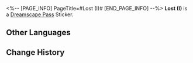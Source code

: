 <%-- [PAGE_INFO]
PageTitle=#Lost (I)#
[END_PAGE_INFO] --%>
{{Stub|Location information}}
{{Item Infobox
|id          = 223430
|image       = Dreamscape Pass Sticker Text.png
|type        = Dreamscape Pass Sticker
|type2       = Eldritch Dreamfall (I) Stickers
|invCategory = 
|rarity      = 4
|effect      = Digital stickers that can be used to decorate the pages of the Dreamtour Handbook. They come in many different styles.
|description = 
|source1     = [[Find the giant teacup in the hotel in the Dreamscape]]
}}
{{Description|The swimming pool is on the fourteenth floor. You're welcome to experience the sensation of drowning.}}
'''Lost (I)''' is a [[Dreamscape Pass]] Sticker.

==Other Languages==
{{Other Languages
|en   = Lost (I)
|zhs  = 迷失•其一
|zht  = 迷失•其一
|ja   = ロスト・1
|ko   = 방황•1
|es   = Extravío I
|fr   = Perdu (I)
|ru   = Утраченное I
|th   = หลงทาง 1
|vi   = Lạc Lối (1)
|de   = Verloren (I)
|id   = Tersesat 1
|pt   = Perdido (I)
}}

==Change History==
{{Change History|2.0}}